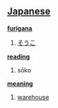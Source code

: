 == [[Japanese]] ==                                          

'''[[furigana]]'''
# [[そうこ]]

'''[[reading]]'''
# sōko

'''[[meaning]]'''
# [[warehouse]]